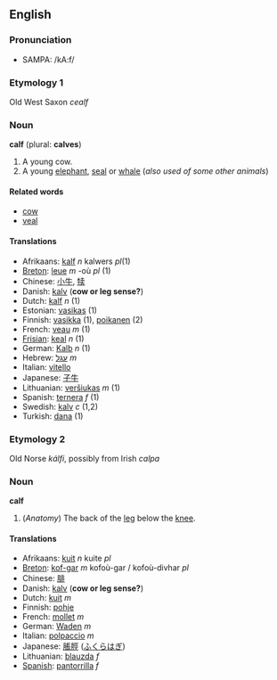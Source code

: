 ==English==
===Pronunciation===
*SAMPA: /kA:f/
===Etymology 1===
Old West Saxon ''cealf''

===Noun===
'''calf''' (plural: '''calves''')

#A young cow.
#A young [[elephant]], [[seal]] or [[whale]] (''also used of some other animals'')

====Related words====
*[[cow]]
*[[veal]]

====Translations====
*Afrikaans: [[kalf]] ''n'' kalwers ''pl''(1)
*[[Breton]]: [[leue]] ''m'' -où ''pl'' (1)
*Chinese:  [[小牛]], [[犊]]
*Danish: [[kalv]] ('''cow or leg sense?''')
*Dutch: [[kalf]] ''n'' (1)
*Estonian: [[vasikas]] (1)
*Finnish: [[vasikka]] (1), [[poikanen]] (2)
*French: [[veau]] ''m'' (1)
*[[Frisian]]: [[keal]] ''n'' (1)
*German: [[Kalb]] ''n'' (1)
*Hebrew: [[עגל]] ''m''
*Italian: [[vitello]]
*Japanese: [[子牛]]
*Lithuanian: [[veršiukas]] ''m'' (1)
*Spanish: [[ternera]] ''f'' (1)
*Swedish: [[kalv]] ''c'' (1,2)
*Turkish: [[dana]] (1)

===Etymology 2===
Old Norse ''kálfi'', possibly from Irish ''calpa''

===Noun===
'''calf'''

#(''Anatomy'') The back of the [[leg]] below the [[knee]].

====Translations====
* Afrikaans: [[kuit]] ''n'' kuite ''pl''
*[[Breton]]: [[kof-gar]] ''m'' kofoù-gar / kofoù-divhar ''pl''
*Chinese: [[腓]]
*Danish: [[kalv]] ('''cow or leg sense?''')
*Dutch: [[kuit]] ''m''
*Finnish: [[pohje]]
*French: [[mollet]] ''m''
*German: [[Waden]] ''m''
*Italian: [[polpaccio]] ''m''
*Japanese: [[脹脛]] ([[ふくらはぎ]])
*Lithuanian: [[blauzda]] ''f''
*[[Spanish]]: [[pantorrilla]] ''f''